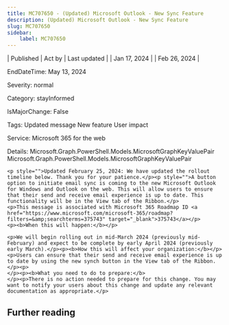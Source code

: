 ```yaml
---
title: MC707650 - (Updated) Microsoft Outlook - New Sync Feature
description: (Updated) Microsoft Outlook - New Sync Feature
slug: MC707650
sidebar:
    label: MC707650
---
```



| Published | Act by | Last updated |
| Jan 17, 2024 |  | Feb 26, 2024 |

EndDateTime: May 13, 2024

Severity: normal

Category: stayInformed

IsMajorChange: False

Tags: Updated message New feature User impact

Service: Microsoft 365 for the web

Details: Microsoft.Graph.PowerShell.Models.MicrosoftGraphKeyValuePair Microsoft.Graph.PowerShell.Models.MicrosoftGraphKeyValuePair

```
<p style="">Updated February 25, 2024: We have updated the rollout timeline below. Thank you for your patience.</p><p style="">A button option to initiate email sync is coming to the new Microsoft Outlook for Windows and Outlook on the web. This will allow users to ensure that their send and receive email experience is up to date. This functionality will be in the View tab of the Ribbon.</p>
<p>This message is associated with Microsoft 365 Roadmap ID <a href="https://www.microsoft.com/microsoft-365/roadmap?filters=&amp;searchterms=375743" target="_blank">375743</a></p>
<p><b>When this will happen:</b></p>

<p>We will begin rolling out in mid-March 2024 (previously mid-February) and expect to be complete by early April 2024 (previously early March).</p><p><b>How this will affect your organization:</b></p><p>Users can ensure that their send and receive email experience is up to date by using the new synch button in the View tab of the Ribbon.</p><p>
</p><p><b>What you need to do to prepare:</b>
</p><p>There is no action needed to prepare for this change. You may want to notify your users about this change and update any relevant documentation as appropriate.</p>
```

## Further reading
